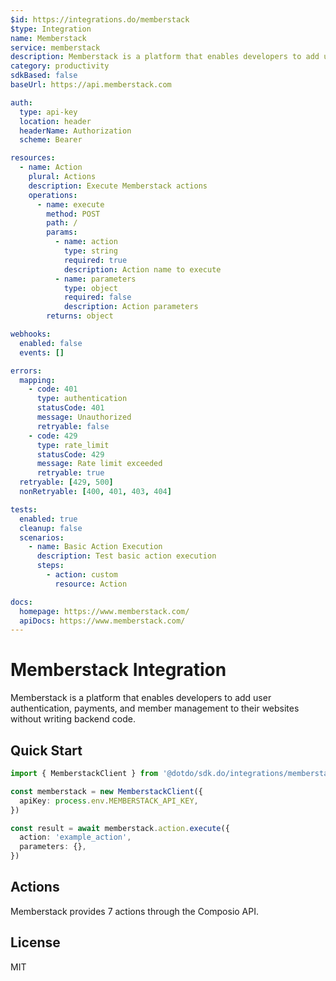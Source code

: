 ```yaml
---
$id: https://integrations.do/memberstack
$type: Integration
name: Memberstack
service: memberstack
description: Memberstack is a platform that enables developers to add user authentication, payments, and member management to their websites without writing backend code.
category: productivity
sdkBased: false
baseUrl: https://api.memberstack.com

auth:
  type: api-key
  location: header
  headerName: Authorization
  scheme: Bearer

resources:
  - name: Action
    plural: Actions
    description: Execute Memberstack actions
    operations:
      - name: execute
        method: POST
        path: /
        params:
          - name: action
            type: string
            required: true
            description: Action name to execute
          - name: parameters
            type: object
            required: false
            description: Action parameters
        returns: object

webhooks:
  enabled: false
  events: []

errors:
  mapping:
    - code: 401
      type: authentication
      statusCode: 401
      message: Unauthorized
      retryable: false
    - code: 429
      type: rate_limit
      statusCode: 429
      message: Rate limit exceeded
      retryable: true
  retryable: [429, 500]
  nonRetryable: [400, 401, 403, 404]

tests:
  enabled: true
  cleanup: false
  scenarios:
    - name: Basic Action Execution
      description: Test basic action execution
      steps:
        - action: custom
          resource: Action

docs:
  homepage: https://www.memberstack.com/
  apiDocs: https://www.memberstack.com/
---
```


# Memberstack Integration

Memberstack is a platform that enables developers to add user authentication, payments, and member management to their websites without writing backend code.

## Quick Start

```typescript
import { MemberstackClient } from '@dotdo/sdk.do/integrations/memberstack'

const memberstack = new MemberstackClient({
  apiKey: process.env.MEMBERSTACK_API_KEY,
})

const result = await memberstack.action.execute({
  action: 'example_action',
  parameters: {},
})
```

## Actions

Memberstack provides 7 actions through the Composio API.

## License

MIT

